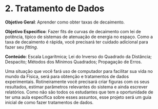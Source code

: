 # 2. Tratamento de Dados


**Objetivo Geral**: Aprender como obter taxas de decaimento.

**Objetivo Especifico**: Fazer fits de curvas de decaimento com lei de potência, típico de sistemas de atenuação de energia no espaço. Como a taxa de decaimento é rápida, você precisará ter cuidado adicional para fazer seu *fitting*.

**Conteúdo**: Escala Logarítmica; Lei do Inverso do Quadrado da Distância; Despacito; Métodos dos Mínimos Quadrados; Propagação de Erros.


Uma situação que você fará uso de computador para facilitar sua vida no mundo da Física, será para obtenção e tratamentos de dados experimentais. Rotineiramente você precisará criar figuras com os seus resultados, estimar parâmetros relevantes do sistema e ainda escrever relatórios. Como não são todos os estudantes que tem a oportunidade de ter uma aula específica sobre esses assuntos, esse projeto será um guia inicial de como fazer tratamentos de dados.